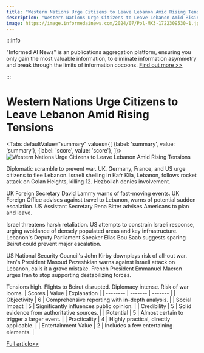 ```yaml
---
title: "Western Nations Urge Citizens to Leave Lebanon Amid Rising Tensions"
description: "Western Nations Urge Citizens to Leave Lebanon Amid Rising Tensions"
image: https://image.informedainews.com/2024/07/Pol-MX3-1722309530-1.jpg
---
```



:::info

"Informed AI News" is an publications aggregation platform, ensuring you only gain the most valuable information, to eliminate information asymmetry and break through the limits of information cocoons.  [Find out more >>](/)

:::

# Western Nations Urge Citizens to Leave Lebanon Amid Rising Tensions


<Tabs
	defaultValue="summary"
	values={[
	{label: 'summary', value: 'summary'},
	{label: 'score', value: 'score'},
]}>
<TabItem value="summary">
<img
  src="https://image.informedainews.com/2024/07/Pol-MX3-1722309530-1.jpg"
  alt="Western Nations Urge Citizens to Leave Lebanon Amid Rising Tensions"
/>



Diplomatic scramble to prevent war. UK, Germany, France, and US urge citizens to flee Lebanon. Israeli shelling in Kafr Kila, Lebanon, follows rocket attack on Golan Heights, killing 12. Hezbollah denies involvement.

UK Foreign Secretary David Lammy warns of fast-moving events. UK Foreign Office advises against travel to Lebanon, warns of potential sudden escalation. US Assistant Secretary Rena Bitter advises Americans to plan and leave.

Israel threatens harsh retaliation. US attempts to constrain Israeli response, urging avoidance of densely populated areas and key infrastructure. Lebanon's Deputy Parliament Speaker Elias Bou Saab suggests sparing Beirut could prevent major escalation.

US National Security Council's John Kirby downplays risk of all-out war. Iran's President Masoud Pezeshkian warns against Israeli attack on Lebanon, calls it a grave mistake. French President Emmanuel Macron urges Iran to stop supporting destabilizing forces.

Tensions high. Flights to Beirut disrupted. Diplomacy intense. Risk of war looms.
</TabItem>
<TabItem value="score">
	| Scores     | Value   | Explanation |
	| -------- | ------- | ------- |
	| Objectivity  | 6    | Comprehensive reporting with in-depth analysis.    |
	| Social Impact | 5     | Significantly influences public opinion.    |
	| Credibility    | 5    | Solid evidence from authoritative sources.    |
	| Potential    | 5    | Almost certain to trigger a larger event.    |
	| Practicality    | 4    | Highly practical, directly applicable.    |
	| Entertainment Value    | 2    | Includes a few entertaining elements.    |
</TabItem>
</Tabs>

[Full article>>](https://www.theguardian.com/world/article/2024/jul/30/lebanon-israel-attack-travel-warnings-for-uk-germany-france-america-citizens)
